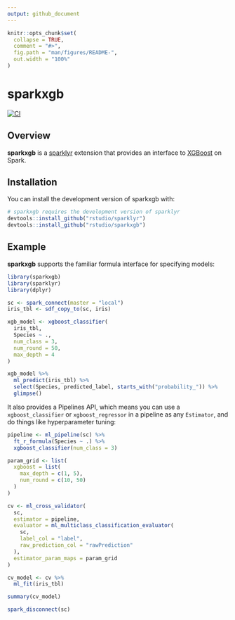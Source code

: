 ```yaml
---
output: github_document
---
```


<!-- README.md is generated from README.Rmd. Please edit that file -->

```r
knitr::opts_chunk$set(
  collapse = TRUE,
  comment = "#>",
  fig.path = "man/figures/README-",
  out.width = "100%"
)
```
# sparkxgb

<!-- badges: start -->
  [![CI](https://github.com/rstudio/sparkxgb/actions/workflows/ci.yaml/badge.svg)](https://github.com/rstudio/sparkxgb/actions/workflows/ci.yaml)
<!-- badges: end -->

## Overview

**sparkxgb** is a [sparklyr](https://spark.rstudio.com/) extension that provides an interface to [XGBoost](https://github.com/dmlc/xgboost) on Spark.

## Installation

You can install the development version of sparkxgb with:

``` r
# sparkxgb requires the development version of sparklyr
devtools::install_github("rstudio/sparklyr")
devtools::install_github("rstudio/sparkxgb")
```

## Example

**sparkxgb** supports the familiar formula interface for specifying models:

```r
library(sparkxgb)
library(sparklyr)
library(dplyr)

sc <- spark_connect(master = "local")
iris_tbl <- sdf_copy_to(sc, iris)

xgb_model <- xgboost_classifier(
  iris_tbl,
  Species ~ .,
  num_class = 3,
  num_round = 50,
  max_depth = 4
)

xgb_model %>%
  ml_predict(iris_tbl) %>%
  select(Species, predicted_label, starts_with("probability_")) %>%
  glimpse()
```

It also provides a Pipelines API, which means you can use a `xgboost_classifier` or `xgboost_regressor` in a pipeline as any `Estimator`, and do things like hyperparameter tuning:

```r
pipeline <- ml_pipeline(sc) %>%
  ft_r_formula(Species ~ .) %>%
  xgboost_classifier(num_class = 3)

param_grid <- list(
  xgboost = list(
    max_depth = c(1, 5),
    num_round = c(10, 50)
  )
)

cv <- ml_cross_validator(
  sc,
  estimator = pipeline,
  evaluator = ml_multiclass_classification_evaluator(
    sc,
    label_col = "label",
    raw_prediction_col = "rawPrediction"
  ),
  estimator_param_maps = param_grid
)

cv_model <- cv %>%
  ml_fit(iris_tbl)

summary(cv_model)

spark_disconnect(sc)
```
